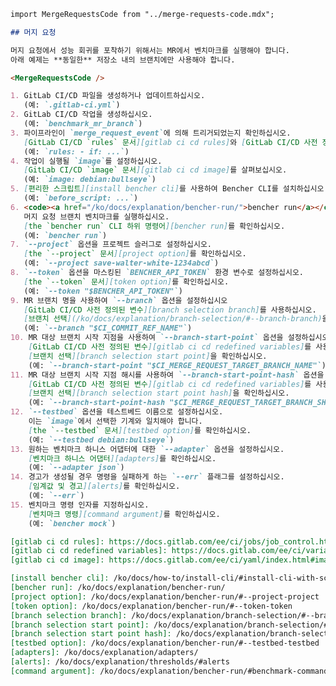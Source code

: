 ```markdown
import MergeRequestsCode from "../merge-requests-code.mdx";

## 머지 요청

머지 요청에서 성능 회귀를 포착하기 위해서는 MR에서 벤치마크를 실행해야 합니다.
아래 예제는 **동일한** 저장소 내의 브랜치에만 사용해야 합니다.

<MergeRequestsCode />

1. GitLab CI/CD 파일을 생성하거나 업데이트하십시오.
   (예: `.gitlab-ci.yml`)
2. GitLab CI/CD 작업을 생성하십시오.
   (예: `benchmark_mr_branch`)
3. 파이프라인이 `merge_request_event`에 의해 트리거되었는지 확인하십시오.
   [GitLab CI/CD `rules` 문서][gitlab ci cd rules]와 [GitLab CI/CD 사전 정의된 변수 문서][gitlab ci cd redefined variables]를 살펴보십시오.
   (예: `rules: - if: ...`)
4. 작업이 실행될 `image`를 설정하십시오.
   [GitLab CI/CD `image` 문서][gitlab ci cd image]를 살펴보십시오.
   (예: `image: debian:bullseye`)
5. [편리한 스크립트][install bencher cli]를 사용하여 Bencher CLI를 설치하십시오.
   (예: `before_script: ...`)
6. <code><a href="/ko/docs/explanation/bencher-run/">bencher run</a></code> CLI 하위 명령어를 사용하여
   머지 요청 브랜치 벤치마크를 실행하십시오.
   [the `bencher run` CLI 하위 명령어][bencher run]를 확인하십시오.
   (예: `bencher run`)
7. `--project` 옵션을 프로젝트 슬러그로 설정하십시오.
   [the `--project` 문서][project option]를 확인하십시오.
   (예: `--project save-walter-white-1234abcd`)
8. `--token` 옵션을 마스킹된 `BENCHER_API_TOKEN` 환경 변수로 설정하십시오.
   [the `--token` 문서][token option]를 확인하십시오.
   (예: `--token "$BENCHER_API_TOKEN"`)
9. MR 브랜치 명을 사용하여 `--branch` 옵션을 설정하십시오
   [GitLab CI/CD 사전 정의된 변수][branch selection branch]를 사용하십시오.
   [브랜치 선택](/ko/docs/explanation/branch-selection/#--branch-branch)을 확인하십시오.
   (예: `--branch "$CI_COMMIT_REF_NAME"`)
10. MR 대상 브랜치 시작 지점을 사용하여 `--branch-start-point` 옵션을 설정하십시오
    [GitLab CI/CD 사전 정의된 변수][gitlab ci cd redefined variables]를 사용하십시오.
    [브랜치 선택][branch selection start point]을 확인하십시오.
    (예: `--branch-start-point "$CI_MERGE_REQUEST_TARGET_BRANCH_NAME"`)
11. MR 대상 브랜치 시작 지점 해시를 사용하여 `--branch-start-point-hash` 옵션을 설정하십시오
    [GitLab CI/CD 사전 정의된 변수][gitlab ci cd redefined variables]를 사용하십시오.
    [브랜치 선택][branch selection start point hash]을 확인하십시오.
    (예: `--branch-start-point-hash "$CI_MERGE_REQUEST_TARGET_BRANCH_SHA"`)
12. `--testbed` 옵션을 테스트베드 이름으로 설정하십시오.
    이는 `image`에서 선택한 기계와 일치해야 합니다.
    [the `--testbed` 문서][testbed option]를 확인하십시오.
    (예: `--testbed debian:bullseye`)
13. 원하는 벤치마크 하니스 어댑터에 대한 `--adapter` 옵션을 설정하십시오.
    [벤치마크 하니스 어댑터][adapters]를 확인하십시오.
    (예: `--adapter json`)
14. 경고가 생성될 경우 명령을 실패하게 하는 `--err` 플래그를 설정하십시오.
    [임계값 및 경고][alerts]를 확인하십시오.
    (예: `--err`)
15. 벤치마크 명령 인자를 지정하십시오.
    [벤치마크 명령][command argument]를 확인하십시오.
    (예: `bencher mock`)

[gitlab ci cd rules]: https://docs.gitlab.com/ee/ci/jobs/job_control.html#common-if-clauses-for-rules
[gitlab ci cd redefined variables]: https://docs.gitlab.com/ee/ci/variables/predefined_variables.html
[gitlab ci cd image]: https://docs.gitlab.com/ee/ci/yaml/index.html#image

[install bencher cli]: /ko/docs/how-to/install-cli/#install-cli-with-script
[bencher run]: /ko/docs/explanation/bencher-run/
[project option]: /ko/docs/explanation/bencher-run/#--project-project
[token option]: /ko/docs/explanation/bencher-run/#--token-token
[branch selection branch]: /ko/docs/explanation/branch-selection/#--branch-branch
[branch selection start point]: /ko/docs/explanation/branch-selection/#--branch-start-point-branch
[branch selection start point hash]: /ko/docs/explanation/branch-selection/#--branch-start-point-hash-hash
[testbed option]: /ko/docs/explanation/bencher-run/#--testbed-testbed
[adapters]: /ko/docs/explanation/adapters/
[alerts]: /ko/docs/explanation/thresholds/#alerts
[command argument]: /ko/docs/explanation/bencher-run/#benchmark-command
```